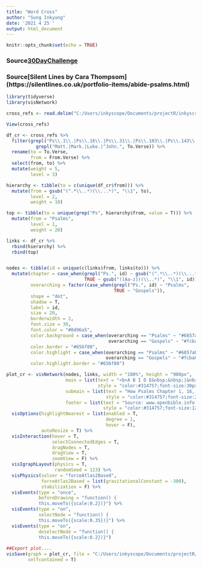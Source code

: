 ```yaml
---
title: "Word Cross"
author: "Sung Inkyung"
date: '2021 4 25 '
output: html_document
---
```


```r
knitr::opts_chunk$set(echo = TRUE)
```
### Source[30DayChallenge](https://github.com/cararthompson/30DayChartChallenge/blob/main/scripts/3.1_correlation.R)
### Source[Silent Lines by Cara Thompsom] (https://silentlines.co.uk/portfolio-items/abide-psalms.html)
```r
library(tidyverse)
library(visNetwork)
```


```r

cross_refs <- read.delim("C:/Users/inkyscope/Documents/projectR/inkyscroll/data/cross_references.txt")

View(cross_refs)

df_cr <- cross_refs %>% 
  filter(grepl("Ps\\.1\\.|Ps\\.16\\.|Ps\\.31\\.|Ps\\.103\\.|Ps\\.143\\.", From.Verse, fixed = F) &
           grepl("Matt.|Mark.|Luke.|^John.", To.Verse)) %>% 
  rename(to = To.Verse,
         from = From.Verse) %>% 
  select(from, to) %>% 
  mutate(weight = 5,
         level = 3)

hierarchy <- tibble(to = c(unique(df_cr$from))) %>% 
  mutate(from = gsub("(^.*\\..*)(\\...*)", "\\1", to),
         level = 2, 
         weight = 10)

top <- tibble(to = unique(grep("Ps", hierarchy$from, value = T))) %>%
  mutate(from = "Psalms",
         level = 1, 
         weight = 20)

links <- df_cr %>% 
  rbind(hierarchy) %>% 
  rbind(top)


nodes <- tibble(id = unique(c(links$from, links$to))) %>%
  mutate(chapter = case_when(grepl("Ps.", id) ~ gsub("(^.*\\..*)(\\...*)", "\\1", id),
                             TRUE ~ gsub("([Aa-z])(\\..*)", "\\1", id)),
         overarching = factor(case_when(grepl("Ps.", id) ~ "Psalms",
                                        TRUE ~ "Gospels")),
         shape = "dot",
         shadow = T,
         label = id,
         size = 20,
         borderwidth = 2, 
         font.size = 30,
         font.color = "#8d96a5",
         color.background = case_when(overarching == "Psalms" ~ "#6857ab",
                                      overarching == "Gospels" ~ "#fcba03"),
         color.border = "#656f80",
         color.highlight = case_when(overarching == "Psalms" ~ "#6857ab",
                                     overarching == "Gospels" ~ "#fcba03"),
         color.highlight.border = "#656f80")

plot_cr <- visNetwork(nodes, links, width = "100%", height = "900px",
                      main = list(text = "<b>A B I D E&nbsp;&nbsp;|&nbsp;&nbsp;&nbsp;April 2021<b>",
                                  style = "color:#314757;font-size:30px;font-face:bold; text-align:center;"),
                      submain = list(text = "How Psalms Chapter 1, 16, 31, 103, 143 and Gospels Network with Each Other",
                                     style = "color:#314757;font-size:24px;text-align:center;"),
                      footer = list(text = "Source: www.openbible.info | Graphic: Sung Inkyung | Credit: @carathompson",
                                    style = "color:#314757;font-size:12px;text-align:center;")) %>% 
  visOptions(highlightNearest = list(enabled = T, 
                                     degree = 1, 
                                     hover = F),
             autoResize = T) %>% 
  visInteraction(hover = T, 
                 selectConnectedEdges = T, 
                 dragNodes = T, 
                 dragView = T,
                 zoomView = F) %>% 
  visIgraphLayout(physics = T, 
                  randomSeed = 123) %>% 
  visPhysics(solver = "forceAtlas2Based",
             forceAtlas2Based = list(gravitationalConstant = -300),
             stabilization = F) %>% 
  visEvents(type = "once",
            beforeDrawing = "function() {
            this.moveTo({scale:0.2})}") %>% 
  visEvents(type = "on",
            selectNode = "function() {
            this.moveTo({scale:0.35})}") %>% 
  visEvents(type = "on",
            deselectNode = "function() {
            this.moveTo({scale:0.2})}")
                                      
##Export plot....
visSave(graph = plot_cr, file = "C:/Users/inkyscope/Documents/projectR/inkyscroll/2021/W17_WordCross/WordCross.html",
        selfcontained = T)

```